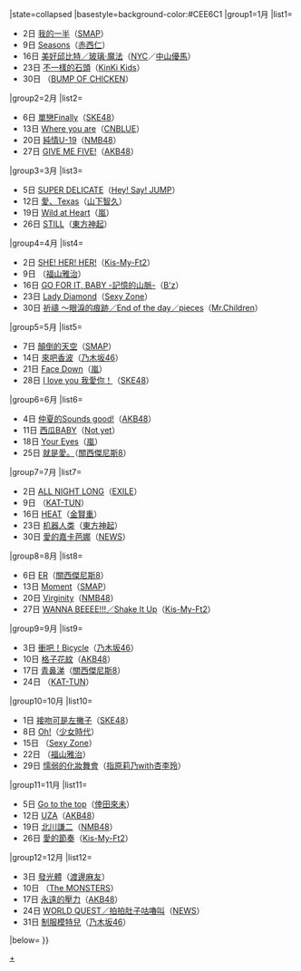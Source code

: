{{Navbox
|bodyclass=hlist

|name=Oricon單曲週榜冠軍 (2012年)
|title=[[Oricon公信榜|Oricon]][[2012年Oricon單曲週榜冠軍作品列表|單曲週榜冠軍作品及獲得者]]{{#if:{{{1|}}}|（{{{1|}}}）|}}
|state=<includeonly>collapsed</includeonly>
|basestyle=background-color:#CEE6C1
|group1=1月
|list1= 
*2日 [[我的一半]]（[[SMAP]]）
*9日 [[Seasons (赤西仁單曲)|Seasons]]（[[赤西仁]]）
*16日 [[美好邱比特/玻璃·魔法|美好邱比特／玻璃·魔法]]（[[NYC (偶像團體)|NYC]]／[[中山優馬]]）
*23日 [[不一樣的石頭]]（[[近畿小子|KinKi Kids]]）
*30日 {{link-ja|GOOD LUCK (BUMP OF CHICKEN單曲)|グッドラック (曲)|GOOD LUCK}}（[[BUMP OF CHICKEN]]）
|group2=2月
|list2= 
*6日 [[單戀Finally]]（[[SKE48]]）
*13日 [[Where you are (CNBLUE單曲)|Where you are]]（[[CNBLUE]]）
*20日 [[純情U-19]]（[[NMB48]]）
*27日 [[GIVE ME FIVE!]]（[[AKB48]]）
|group3=3月
|list3= 
*5日 [[SUPER DELICATE]]（[[Hey! Say! JUMP]]）
*12日 [[愛、Texas]]（[[山下智久]]）
*19日 [[Wild at Heart]]（[[嵐]]）
*26日 [[STILL]]（[[東方神起]]）
|group4=4月
|list4= 
*2日 [[SHE! HER! HER!]]（[[Kis-My-Ft2]]）
*9日 {{link-ja|活在當下 活向未來|生きてる生きてく}}（[[福山雅治]]）
*16日 [[GO FOR IT, BABY -記憶的山脈-]]（[[B'z]]）
*23日 [[Lady Diamond]]（[[Sexy Zone]]）
*30日 [[祈禱 ～眼淚的痕跡/End of the day/pieces|祈禱 ～眼淚的痕跡／End of the day／pieces]]（[[Mr.Children]]）
|group5=5月
|list5= 
*7日 [[顛倒的天空]]（[[SMAP]]）
*14日 [[來吧香波]]（[[乃木坂46]]）
*21日 [[Face Down]]（[[嵐]]）
*28日 [[I love you 我愛你！]]（[[SKE48]]）
|group6=6月
|list6= 
*4日 [[仲夏的Sounds good!]]（[[AKB48]]）
*11日 [[西瓜BABY]]（[[Not yet]]）
*18日 [[Your Eyes]]（[[嵐]]）
*25日 [[就是愛。]]（[[關西傑尼斯8]]）
|group7=7月
|list7= 
*2日 [[ALL NIGHT LONG]]（[[放浪兄弟|EXILE]]）
*9日 {{link-ja|TO THE LIMIT|TO THE LIMIT}}（[[KAT-TUN]]）
*16日 [[HEAT (金賢重單曲)|HEAT]]（[[金賢重]]）
*23日 [[机器人类]]（[[東方神起]]）
*30日 [[愛的嘉卡芭娜]]（[[NEWS]]）
|group8=8月
|list8= 
*6日 [[ER (關西傑尼斯8單曲)|ER]]（[[關西傑尼斯8]]）
*13日 [[Moment (SMAP單曲)|Moment]]（[[SMAP]]）
*20日 [[Virginity]]（[[NMB48]]）
*27日 [[WANNA BEEEE!!!/Shake It Up|WANNA BEEEE!!!／Shake It Up]]（[[Kis-My-Ft2]]）
|group9=9月
|list9= 
*3日 [[衝吧！Bicycle]]（[[乃木坂46]]）
*10日 [[格子花紋]]（[[AKB48]]）
*17日 [[青鼻涕]]（[[關西傑尼斯8]]）
*24日 {{link-ja|永不滅的團結|不滅のスクラム}}（[[KAT-TUN]]）
|group10=10月
|list10= 
*1日 [[接吻可是左撇子]]（[[SKE48]]）
*8日 [[Oh! (單曲)|Oh!]]（[[少女時代]]）
*15日 {{link-ja|Sexy Summer下雪了|Sexy Summerに雪が降る}}（[[Sexy Zone]]）
*22日 {{link-ja|Beautiful life/GAME|Beautiful life/GAME|Beautiful life／GAME}}（[[福山雅治]]）
*29日 [[懦弱的化妝舞會]]（[[指原莉乃]]with[[入山杏奈|杏]][[川荣李奈|李]][[加藤玲奈 (AKB48)|玲]]）
|group11=11月
|list11= 
*5日 [[Go to the top]]（[[倖田來未]]）
*12日 [[UZA]]（[[AKB48]]）
*19日 [[北川謙二 (單曲)|北川謙二]]（[[NMB48]]）
*26日 [[愛的節奏]]（[[Kis-My-Ft2]]）
|group12=12月
|list12= 
*3日 [[發光體 (渡邊麻友單曲)|發光體]]（[[渡邊麻友]]）
*10日 {{link-ja|MONSTERS (單曲)|MONSTERS (曲)|MONSTERS}}（[[MONSTERS|The MONSTERS]]）
*17日 [[永遠的壓力]]（[[AKB48]]）
*24日 [[WORLD QUEST/拍拍肚子咕嚕叫|WORLD QUEST／拍拍肚子咕嚕叫]]（[[NEWS]]）
*31日 [[制服模特兒]]（[[乃木坂46]]）
|below={{Oricon單曲週榜冠軍/年份別模板}}
}}<noinclude>
[[Category:2012年Oricon單曲週榜冠軍作品|+]]
</noinclude>
